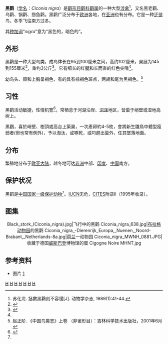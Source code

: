 {{Speciesbox
| status = LC
| status_system = IUCN3.1
| status_ref = <ref>{{IUCN2008|assessors=[[BirdLife_International|BirdLife International]]|year=2008|id=144780|title=Ciconia nigra|downloaded=2010-08-27}}</ref>
| image = Ciconia nigra 1 (Marek Szczepanek).jpg
| image_caption = 黑鹳
| genus = Ciconia
| species = nigra
| authority = [[卡尔·林奈|Linnaeus]], 1758
| range_map = Ciconia nigra distr.png
| range_map_caption = 黑鹳分布范围
}}

'''黑鹳'''（[[学名|学名]]：''Ciconia nigra''）是[[鹳形目|鹳形目]][[鹳科|鹳科]][[鹳属|鹳属]]的一种大型[[涉禽|涉禽]]<ref name=zh>苏化龙. 拯救黑鹳刻不容缓[J]. 动物学杂志, 1989(1):41-44.{{ISSN|0250-3263}}</ref>，又名黑老鹳、乌鹳、锅鹳、捞鱼鹳。黑鹳广泛分布于[[欧洲|欧洲]]各地，在[[亚洲|亚洲]]也有分布。它是一种[[迁徙|迁徙]]鸟，冬季飞往南方过冬。

其[[种加词|种加词]]“''nigra''”意为“黑色的，暗色的”。

==外形==
黑鹳是一种大型鸟类，成鸟体长在95到100厘米之间，高约102厘米，翼展为145到155厘米<ref name=cramp>{{Cite book |editor-first=Stanley |editor-last=Cramp |title=Handbook of the Birds of Europe, the Middle East, and North Africa: The Birds of the Western Palearctic |volume=Volume 1: Ostrich to Ducks |publisher= Oxford: [[Oxford_University_Press|Oxford University Press]] |year=1977 |isbn=0-19-857358-8}}</ref>，重约3公斤<ref>{{Cite book|url=https://books.google.com/books?id=0ehPAAAAYAAJ|title=Birds of the Soviet Union: (Ptitsy Sovetskogo Soyuza)|last=Dementʹev|first=Georgiĭ Petrovich|last2=Institution|first2=Smithsonian|last3=(U.S.)|first3=National Science Foundation|date=1966|publisher=Israel Program for Scientific Translations|location=Jerusalem, Israel|pages=406|language=en}}</ref>。它有细长的红腿和长而直的红色尖喙<ref name=cramp/>。

幼鸟头、颈和上胸呈褐色，有的具有棕褐色斑点，两翅和尾为黑褐色。<ref>赵正阶．《中国鸟类志》上卷 （非雀形目）：吉林科学技术出版社，2001年6月</ref>

== 习性 ==
黑鹳活动敏捷，性情机警<ref name=":1">{{Cite book|url=https://books.google.com/books?id=ZaXi-P-heDQC&pg=PA243&dq|title=A Field Guide to the Birds of China|last=MacKinnon|first=John Ramsay|last2=MacKinnon|first2=John|last3=Phillipps|first3=Karen|last4=He|first4=Fen-qi|date=2000|publisher=Oxford University Press|year=|isbn=9780198549406|location=Oxford, United Kingdom|pages=243|language=en}}</ref>，常栖息于河湖沿岸、[[沼泽|沼泽]]地区，营巢于峭壁或湿地高树上。

黑鸛，喜於峭壁、樹頂或高台上築巢，一次產卵約4-5枚，會將新生雛鳥中體型瘦弱者(但也常有例外)，予以淘汰，或啄死，或叼趕出巢外，任其墜落地面。

== 分布 ==
繁殖地分布于[[欧亚大陆|欧亚大陆]]，越冬地可达[[非洲|非洲]]中部、[[印度|印度]]、[[中国|中国]]南方。

== 保护状况 ==
黑鹳是[[中国国家一级保护动物|中国国家一级保护动物]]<ref name=zh/>。[[IUCN|IUCN]]无危，[[CITES|CITES]]附录II（1995年收录）。

==图集==
<center>
<gallery mode="packed">
Black_stork_(Ciconia_nigra).jpg|飞行中的黑鹳
Ciconia_nigra_638.jpg|[[布拉格动物园|布拉格动物园]]的黑鹳
Ciconia_nigra_-Dierenrijk_Europa,_Nuenen,_Noord-Brabant,_Netherlands-8a.jpg|[[荷兰|荷兰]]一动物园
Ciconia_nigra_MWNH_0881.JPG|收藏于德国[[威斯巴登|威斯巴登]]博物馆的蛋
Cigogne Noire MHNT.jpg
</gallery>
</center>

== 参考资料 ==
{{reflist}}
* 图片 [https://www.liewwkphoto.com/blog/?p=6259] {{Wayback|url=https://www.liewwkphoto.com/blog/?p=6259 |date=20200616213411 }}

{{鹳科}}
{{taxonbar}}
{{Authority control}}

[[Category:鹳属|H]]
[[Category:中国国家一级保护动物|H]]
[[Category:欧洲鸟类|H]]
[[Category:亚洲鸟类|H]]
[[Category:非洲鳥類|H]]
[[Category:1758年描述的鸟类|H]]
[[Category:卡尔·林奈命名的生物分类|H]]